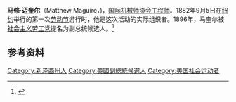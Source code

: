 '''马修·迈奎尔'''（Matthew Maguire，{{bd|1855年||1917年}})，[[国际机械师协会|国际机械师协会]][[工程师|工程师]]。1882年9月5日在[[纽约|纽约]]举行的第一次[[劳动节|劳动节]]游行时，他是这次活动的实际组织者。1896年，马奎尔被[[社会主义劳工党|社会主义劳工党]]提名为副总统候选人。<ref>{{cite web|url=https://archive.org/details/VoteForPresidentialAndVicePresidentialCandidatesOfTheSocialistLabor|title=VOTE FOR PRESIDENTIAL AND VICE PRESIDENTIAL CANDIDATES OF THE SOCIALIST LABOR PARTY|work=[[Internet_Archive|Internet Archive]]|accessdate=28 December 2015}}</ref>

==参考资料==
{{refs}}

{{美國人物小作品}}
{{DEFAULTSORT:Maguire}}
[[Category:新泽西州人|Category:新泽西州人]]
[[Category:美國副總統候選人|Category:美國副總統候選人]]
[[Category:美国社会运动者|Category:美国社会运动者]]